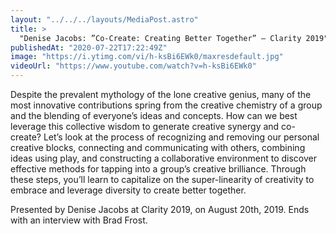 ```yaml
---
layout: "../../../layouts/MediaPost.astro"
title: >
  "Denise Jacobs: ”Co-Create: Creating Better Together” — Clarity 2019"
publishedAt: "2020-07-22T17:22:49Z"
image: "https://i.ytimg.com/vi/h-ksBi6EWk0/maxresdefault.jpg"
videoUrl: "https://www.youtube.com/watch?v=h-ksBi6EWk0"
---
```


Despite the prevalent mythology of the lone creative genius, many of the most innovative contributions spring from the creative chemistry of a group and the blending of everyone’s ideas and concepts. How can we best leverage this collective wisdom to generate creative synergy and co-create? Let’s look at the process of recognizing and removing our personal creative blocks, connecting and communicating with others, combining ideas using play, and constructing a collaborative environment to discover effective methods for tapping into a group’s creative brilliance. Through these steps, you’ll learn to capitalize on the super-linearity of creativity to embrace and leverage diversity to create better together.

Presented by Denise Jacobs at Clarity 2019, on August 20th, 2019. Ends with an interview with Brad Frost.
